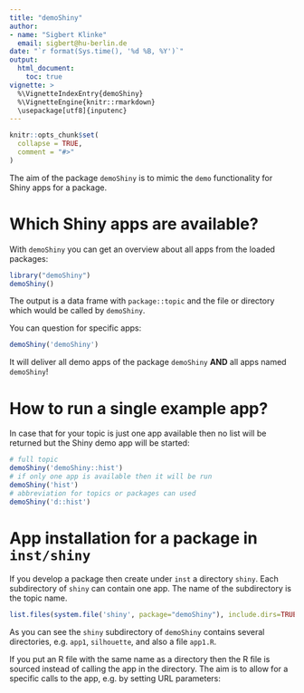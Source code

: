 ```yaml
---
title: "demoShiny"
author: 
- name: "Sigbert Klinke" 
  email: sigbert@hu-berlin.de
date: "`r format(Sys.time(), '%d %B, %Y')`"
output: 
  html_document:
    toc: true
vignette: > 
  %\VignetteIndexEntry{demoShiny} 
  %\VignetteEngine{knitr::rmarkdown} 
  \usepackage[utf8]{inputenc} 
---
```


```r
knitr::opts_chunk$set(
  collapse = TRUE,
  comment = "#>"
)
```

The aim of the package `demoShiny` is to mimic the `demo` functionality for Shiny apps for a package.

# Which Shiny apps are available?

With `demoShiny` you can get an overview about all apps from the loaded packages:

```r
library("demoShiny")
demoShiny()
```

The output is a data frame with `package::topic` and the file or directory which would be called by `demoShiny`.

You can question for specific apps:

```r
demoShiny('demoShiny')
```

It will deliver all demo apps of the package `demoShiny` **AND** all apps named `demoShiny`!

# How to run a single example app?

In case that for your topic is just one app available then no list will be returned but the Shiny demo app will be started:

```r
# full topic
demoShiny('demoShiny::hist')
# if only one app is available then it will be run
demoShiny('hist')
# abbreviation for topics or packages can used
demoShiny('d::hist')
```

# App installation for a package in `inst/shiny`

If you develop a package then create under `inst` a directory `shiny`. 
Each subdirectory of `shiny` can contain one app. The name of the subdirectory is the topic name.

```r
list.files(system.file('shiny', package="demoShiny"), include.dirs=TRUE)
``` 

As you can see the `shiny` subdirectory of `demoShiny` contains several directories, e.g. `app1`, `silhouette`, and also a file `app1.R`. 

If you put an R file with the same name as a directory then the R file is sourced instead of calling
the app in the directory. The aim is to allow for a specific calls to the app, e.g. by setting URL parameters:

```r
```